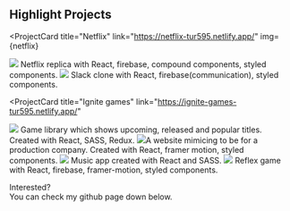 
## Highlight Projects

<ProjectCard
  title="Netflix"
  link="https://netflix-tur595.netlify.app/"
  img={netflix}
>
  <img src={netflix} />
  Netflix replica with React, firebase, compound components, styled components.
</ProjectCard>

<ProjectCard title="Slack" link="https://slack-clone-tur595.netlify.app/">
  <img src={slack} />
  Slack clone with React, firebase(communication), styled components.
</ProjectCard>

<ProjectCard
  title="Ignite games"
  link="https://ignite-games-tur595.netlify.app/"
>
  <img src={ignite} />
  Game library which shows upcoming, released and popular titles. Created with React,
  SASS, Redux.
</ProjectCard>

<ProjectCard title="Capture" link="https://capture-website.netlify.app/">
  <img src={capture} />A website mimicing to be for a production company.
  Created with React, framer motion, styled components.
</ProjectCard>

<ProjectCard title="Waves Music" link="https://waves-music-tur595.netlify.app/">
  <img src={waves} />
  Music app created with React and SASS.
</ProjectCard>

<ProjectCard title="Reflex Game" link="https://reflex-game-tur595.netlify.app/">
  <img src={reflex} />
  Reflex game with React, firebase, framer-motion, styled components.
</ProjectCard>

Interested?<br/>You can check my github page down below.
